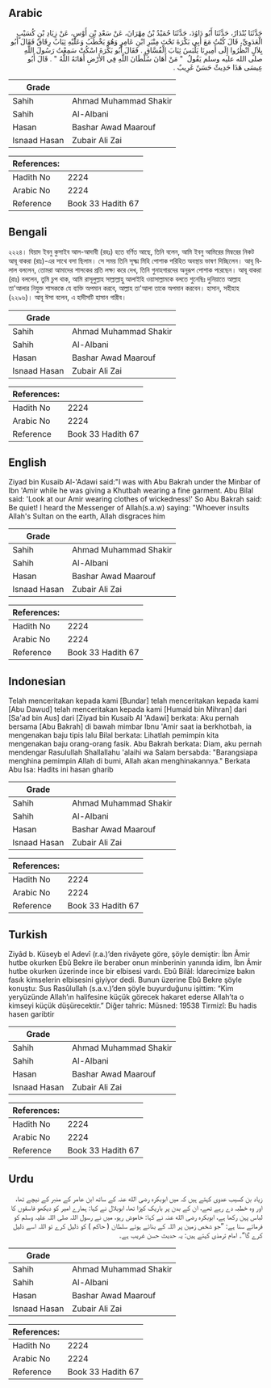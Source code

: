 ## Arabic


<div dir="rtl" lang="ar" style={{fontSize:'larger',backgroundColor:'#f8f9fa',padding:20}}>
حَدَّثَنَا بُنْدَارٌ، حَدَّثَنَا أَبُو دَاوُدَ، حَدَّثَنَا حُمَيْدُ بْنُ مِهْرَانَ، عَنْ سَعْدِ بْنِ أَوْسٍ، عَنْ زِيَادِ بْنِ كُسَيْبٍ الْعَدَوِيِّ، قَالَ كُنْتُ مَعَ أَبِي بَكْرَةَ تَحْتَ مِنْبَرِ ابْنِ عَامِرٍ وَهُوَ يَخْطُبُ وَعَلَيْهِ ثِيَابٌ رِقَاقٌ فَقَالَ أَبُو بِلاَلٍ انْظُرُوا إِلَى أَمِيرِنَا يَلْبَسُ ثِيَابَ الْفُسَّاقِ ‏.‏ فَقَالَ أَبُو بَكْرَةَ اسْكُتْ سَمِعْتُ رَسُولَ اللَّهِ صلى الله عليه وسلم يَقُولُ ‏ "‏ مَنْ أَهَانَ سُلْطَانَ اللَّهِ فِي الأَرْضِ أَهَانَهُ اللَّهُ ‏"‏ ‏.‏ قَالَ أَبُو عِيسَى هَذَا حَدِيثٌ حَسَنٌ غَرِيبٌ ‏.‏
</div>
<div style={{backgroundColor:'#f8f9fa',padding:20, marginBottom: 10}}><table> <thead> <tr> <th>Grade</th> <th></th> </tr> </thead> <tbody> <tr><td>Sahih</td><td>Ahmad Muhammad Shakir</td></tr><tr><td>Sahih</td><td>Al-Albani</td></tr><tr><td>Hasan</td><td>Bashar Awad Maarouf</td></tr><tr><td>Isnaad Hasan</td><td>Zubair Ali Zai</td></tr></tbody></table><table> <thead> <tr> <th>References:</th> <th></th> </tr> </thead> <tbody><tr><td>Hadith No</td><td>2224</td></tr><tr><td>Arabic No</td><td>2224</td></tr><tr><td>Reference</td><td>Book 33 Hadith 67</td></tr></tbody></table></div>

## Bengali


<div dir="ltr" lang="bn" style={{fontSize:'larger',backgroundColor:'#f8f9fa',padding:20}}>
২২২৪। যিয়াদ ইবনু কুসাইব আল-আদাবী (রহঃ) হতে বর্ণিত আছে, তিনি বলেন, আমি ইবনু আমিরের মিম্বরের নিকট আবূ বাকরা (রাঃ)-এর সাথে বসা ছিলাম। সে সময় তিনি সূক্ষ্ম মিহি পোশাক পরিহিত অবস্থায় ভাষণ দিচ্ছিলেন। আবূ বিলাল বললেন, তোমরা আমাদের শাসকের প্রতি লক্ষ্য করে দেখ, তিনি গুনাহগারদের অনুরূপ পোশাক পরেছেন। আবূ বাকরা (রাঃ) বললেন, তুমি চুপ থাক, আমি রাসূলুল্লাহ সাল্লাল্লাহু আলাইহি ওয়াসাল্লামকে বলতে শুনেছিঃ দুনিয়াতে আল্লাহ তা'আলার নিযুক্ত শাসককে যে ব্যক্তি অপমান করবে, আল্লাহ তা'আলা তাকে অপমান করবেন। হাসান, সহীহাহ (২২৯৬)। আবূ ঈসা বলেন, এ হাদীসটি হাসান গারীব।
</div>
<div style={{backgroundColor:'#f8f9fa',padding:20, marginBottom: 10}}><table> <thead> <tr> <th>Grade</th> <th></th> </tr> </thead> <tbody> <tr><td>Sahih</td><td>Ahmad Muhammad Shakir</td></tr><tr><td>Sahih</td><td>Al-Albani</td></tr><tr><td>Hasan</td><td>Bashar Awad Maarouf</td></tr><tr><td>Isnaad Hasan</td><td>Zubair Ali Zai</td></tr></tbody></table><table> <thead> <tr> <th>References:</th> <th></th> </tr> </thead> <tbody><tr><td>Hadith No</td><td>2224</td></tr><tr><td>Arabic No</td><td>2224</td></tr><tr><td>Reference</td><td>Book 33 Hadith 67</td></tr></tbody></table></div>

## English


<div dir="ltr" lang="en" style={{fontSize:'larger',backgroundColor:'#f8f9fa',padding:20}}>
Ziyad bin Kusaib Al-'Adawi said:"I was with Abu Bakrah under the Minbar of Ibn 'Amir while he was giving a Khutbah wearing a fine garment. Abu Bilal said: 'Look at our Amir wearing clothes of wickedness!' So Abu Bakrah said: Be quiet! I heard the Messenger of Allah(s.a.w) saying: "Whoever insults Allah's Sultan on the earth, Allah disgraces him
</div>
<div style={{backgroundColor:'#f8f9fa',padding:20, marginBottom: 10}}><table> <thead> <tr> <th>Grade</th> <th></th> </tr> </thead> <tbody> <tr><td>Sahih</td><td>Ahmad Muhammad Shakir</td></tr><tr><td>Sahih</td><td>Al-Albani</td></tr><tr><td>Hasan</td><td>Bashar Awad Maarouf</td></tr><tr><td>Isnaad Hasan</td><td>Zubair Ali Zai</td></tr></tbody></table><table> <thead> <tr> <th>References:</th> <th></th> </tr> </thead> <tbody><tr><td>Hadith No</td><td>2224</td></tr><tr><td>Arabic No</td><td>2224</td></tr><tr><td>Reference</td><td>Book 33 Hadith 67</td></tr></tbody></table></div>

## Indonesian


<div dir="ltr" lang="id" style={{fontSize:'larger',backgroundColor:'#f8f9fa',padding:20}}>
Telah menceritakan kepada kami [Bundar] telah menceritakan kepada kami [Abu Dawud] telah menceritakan kepada kami [Humaid bin Mihran] dari [Sa'ad bin Aus] dari [Ziyad bin Kusaib Al 'Adawi] berkata: Aku pernah bersama [Abu Bakrah] di bawah mimbar Ibnu 'Amir saat ia berkhotbah, ia mengenakan baju tipis lalu Bilal berkata: Lihatlah pemimpin kita mengenakan baju orang-orang fasik. Abu Bakrah berkata: Diam, aku pernah mendengar Rasulullah Shallallahu 'alaihi wa Salam bersabda: "Barangsiapa menghina pemimpin Allah di bumi, Allah akan menghinakannya." Berkata Abu Isa: Hadits ini hasan gharib
</div>
<div style={{backgroundColor:'#f8f9fa',padding:20, marginBottom: 10}}><table> <thead> <tr> <th>Grade</th> <th></th> </tr> </thead> <tbody> <tr><td>Sahih</td><td>Ahmad Muhammad Shakir</td></tr><tr><td>Sahih</td><td>Al-Albani</td></tr><tr><td>Hasan</td><td>Bashar Awad Maarouf</td></tr><tr><td>Isnaad Hasan</td><td>Zubair Ali Zai</td></tr></tbody></table><table> <thead> <tr> <th>References:</th> <th></th> </tr> </thead> <tbody><tr><td>Hadith No</td><td>2224</td></tr><tr><td>Arabic No</td><td>2224</td></tr><tr><td>Reference</td><td>Book 33 Hadith 67</td></tr></tbody></table></div>

## Turkish


<div dir="ltr" lang="tr" style={{fontSize:'larger',backgroundColor:'#f8f9fa',padding:20}}>
Ziyâd b. Küseyb el Adevî (r.a.)’den rivâyete göre, şöyle demiştir: İbn Âmir hutbe okurken Ebû Bekre ile beraber onun minberinin yanında idim, İbn Âmir hutbe okurken üzerinde ince bir elbisesi vardı. Ebû Bilâl: İdarecimize bakın fasık kimselerin elbisesini giyiyor dedi. Bunun üzerine Ebû Bekre şöyle konuştu: Sus Rasûlullah (s.a.v.)’den şöyle buyurduğunu işittim: “Kim yeryüzünde Allah’ın halifesine küçük görecek hakaret ederse Allah’ta o kimseyi küçük düşürecektir.” Diğer tahric: Müsned: 19538 Tirmizî: Bu hadis hasen garibtir
</div>
<div style={{backgroundColor:'#f8f9fa',padding:20, marginBottom: 10}}><table> <thead> <tr> <th>Grade</th> <th></th> </tr> </thead> <tbody> <tr><td>Sahih</td><td>Ahmad Muhammad Shakir</td></tr><tr><td>Sahih</td><td>Al-Albani</td></tr><tr><td>Hasan</td><td>Bashar Awad Maarouf</td></tr><tr><td>Isnaad Hasan</td><td>Zubair Ali Zai</td></tr></tbody></table><table> <thead> <tr> <th>References:</th> <th></th> </tr> </thead> <tbody><tr><td>Hadith No</td><td>2224</td></tr><tr><td>Arabic No</td><td>2224</td></tr><tr><td>Reference</td><td>Book 33 Hadith 67</td></tr></tbody></table></div>

## Urdu


<div dir="rtl" lang="ur" style={{fontSize:'larger',backgroundColor:'#f8f9fa',padding:20}}>
زیاد بن کسیب عدوی کہتے ہیں کہ میں ابوبکرہ رضی الله عنہ کے ساتھ ابن عامر کے منبر کے نیچے تھا، اور وہ خطبہ دے رہے تھے، ان کے بدن پر باریک کپڑا تھا، ابوبلال نے کہا: ہمارے امیر کو دیکھو فاسقوں کا لباس پہن رکھا ہے، ابوبکرہ رضی الله عنہ نے کہا: خاموش رہو، میں نے رسول اللہ صلی اللہ علیہ وسلم کو فرماتے سنا ہے: ”جو شخص زمین پر اللہ کے بنائے ہوئے سلطان ( حاکم ) کو ذلیل کرے تو اللہ اسے ذلیل کرے گا“۔ امام ترمذی کہتے ہیں: یہ حدیث حسن غریب ہے۔
</div>
<div style={{backgroundColor:'#f8f9fa',padding:20, marginBottom: 10}}><table> <thead> <tr> <th>Grade</th> <th></th> </tr> </thead> <tbody> <tr><td>Sahih</td><td>Ahmad Muhammad Shakir</td></tr><tr><td>Sahih</td><td>Al-Albani</td></tr><tr><td>Hasan</td><td>Bashar Awad Maarouf</td></tr><tr><td>Isnaad Hasan</td><td>Zubair Ali Zai</td></tr></tbody></table><table> <thead> <tr> <th>References:</th> <th></th> </tr> </thead> <tbody><tr><td>Hadith No</td><td>2224</td></tr><tr><td>Arabic No</td><td>2224</td></tr><tr><td>Reference</td><td>Book 33 Hadith 67</td></tr></tbody></table></div>